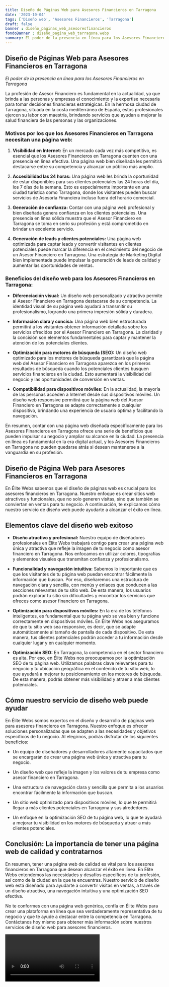 ```yaml
---
title: Diseño de Páginas Web para Asesores Financieros en Tarragona
date: '2023-10-04'
tags: ['Diseño web', 'Asesores Financieros', 'Tarragona']
draft: false
banner : diseño_paginas_web_asesoresfinancieros
fondoBanner : diseño_pagina_web_tarragona.webp
summary: El poder de la presencia en línea para los Asesores Financieros en Tarragona
---
```


## Diseño de Páginas Web para Asesores Financieros en Tarragona

*El poder de la presencia en línea para los Asesores Financieros en Tarragona*


La profesión de Asesor Financiero es fundamental en la actualidad, ya que brinda a las personas y empresas el conocimiento y la expertise necesaria para tomar decisiones financieras estratégicas. En la hermosa ciudad de Tarragona, situada en la costa mediterránea de España, estos profesionales ejercen su labor con maestría, brindando servicios que ayudan a mejorar la salud financiera de las personas y las organizaciones.

### Motivos por los que los Asesores Financieros en Tarragona necesitan una página web:

1. **Visibilidad en Internet:** En un mercado cada vez más competitivo, es esencial que los Asesores Financieros en Tarragona cuenten con una presencia en línea efectiva. Una página web bien diseñada les permitirá destacarse entre su competencia y alcanzar un público más amplio.

2. **Accesibilidad las 24 horas:** Una página web les brinda la oportunidad de estar disponibles para sus clientes potenciales las 24 horas del día, los 7 días de la semana. Esto es especialmente importante en una ciudad turística como Tarragona, donde los visitantes pueden buscar servicios de Asesoría Financiera incluso fuera del horario comercial.

3. **Generación de confianza:** Contar con una página web profesional y bien diseñada genera confianza en los clientes potenciales. Una presencia en línea sólida muestra que el Asesor Financiero en Tarragona se toma en serio su profesión y está comprometido en brindar un excelente servicio.

4. **Generación de leads y clientes potenciales:** Una página web optimizada para captar leads y convertir visitantes en clientes potenciales puede marcar la diferencia en el crecimiento del negocio de un Asesor Financiero en Tarragona. Una estrategia de Marketing Digital bien implementada puede impulsar la generación de leads de calidad y aumentar las oportunidades de ventas.

### Beneficios del diseño web para los Asesores Financieros en Tarragona:

- **Diferenciación visual:** Un diseño web personalizado y atractivo permite al Asesor Financiero en Tarragona destacarse de su competencia. La identidad visual de su página web ayudará a transmitir su profesionalismo, logrando una primera impresión sólida y duradera.

- **Información clara y concisa:** Una página web bien estructurada permitirá a los visitantes obtener información detallada sobre los servicios ofrecidos por el Asesor Financiero en Tarragona. La claridad y la concisión son elementos fundamentales para captar y mantener la atención de los potenciales clientes.

- **Optimización para motores de búsqueda (SEO):** Un diseño web optimizado para los motores de búsqueda garantizará que la página web del Asesor Financiero en Tarragona aparezca en los primeros resultados de búsqueda cuando los potenciales clientes busquen servicios financieros en la ciudad. Esto aumentará la visibilidad del negocio y las oportunidades de conversión en ventas.

- **Compatibilidad para dispositivos móviles:** En la actualidad, la mayoría de las personas acceden a Internet desde sus dispositivos móviles. Un diseño web responsive permitirá que la página web del Asesor Financiero en Tarragona se adapte correctamente a cualquier dispositivo, brindando una experiencia de usuario óptima y facilitando la navegación.

En resumen, contar con una página web diseñada específicamente para los Asesores Financieros en Tarragona ofrece una serie de beneficios que pueden impulsar su negocio y ampliar su alcance en la ciudad. La presencia en línea es fundamental en la era digital actual, y los Asesores Financieros en Tarragona no pueden quedarse atrás si desean mantenerse a la vanguardia en su profesión.

<GifSeo />

<Cta />

## Diseño de Página Web para Asesores Financieros en Tarragona

En Élite Webs sabemos que el diseño de páginas web es crucial para los asesores financieros en Tarragona. Nuestro enfoque es crear sitios web atractivos y funcionales, que no solo generen visitas, sino que también se conviertan en ventas para tu negocio. A continuación, te explicamos cómo nuestro servicio de diseño web puede ayudarte a alcanzar el éxito en línea.

## Elementos clave del diseño web exitoso

- **Diseño atractivo y profesional:** Nuestro equipo de diseñadores profesionales en Élite Webs trabajará contigo para crear una página web única y atractiva que refleje la imagen de tu negocio como asesor financiero en Tarragona. Nos enfocamos en utilizar colores, tipografías y elementos visuales que transmitan confianza y profesionalismo.

- **Funcionalidad y navegación intuitiva:** Sabemos lo importante que es que los visitantes de tu página web puedan encontrar fácilmente la información que buscan. Por eso, diseñaremos una estructura de navegación clara y sencilla, con menús y enlaces que conducen a las secciones relevantes de tu sitio web. De esta manera, los usuarios podrán explorar tu sitio sin dificultades y encontrar los servicios que ofreces como asesor financiero en Tarragona.

- **Optimización para dispositivos móviles:** En la era de los teléfonos inteligentes, es fundamental que tu página web se vea bien y funcione correctamente en dispositivos móviles. En Élite Webs nos aseguramos de que tu sitio web sea responsive, es decir, que se adapte automáticamente al tamaño de pantalla de cada dispositivo. De esta manera, tus clientes potenciales podrán acceder a tu información desde cualquier lugar y en cualquier momento.

- **Optimización SEO:** En Tarragona, la competencia en el sector financiero es alta. Por eso, en Élite Webs nos preocupamos por la optimización SEO de tu página web. Utilizamos palabras clave relevantes para tu negocio y tu ubicación geográfica en el contenido de tu sitio web, lo que ayudará a mejorar tu posicionamiento en los motores de búsqueda. De esta manera, podrás obtener más visibilidad y atraer a más clientes potenciales.

## Cómo nuestro servicio de diseño web puede ayudar

En Élite Webs somos expertos en el diseño y desarrollo de páginas web para asesores financieros en Tarragona. Nuestro enfoque es ofrecer soluciones personalizadas que se adapten a las necesidades y objetivos específicos de tu negocio. Al elegirnos, podrás disfrutar de los siguientes beneficios:

- Un equipo de diseñadores y desarrolladores altamente capacitados que se encargarán de crear una página web única y atractiva para tu negocio.

- Un diseño web que refleje la imagen y los valores de tu empresa como asesor financiero en Tarragona.

- Una estructura de navegación clara y sencilla que permita a los usuarios encontrar fácilmente la información que buscan.

- Un sitio web optimizado para dispositivos móviles, lo que te permitirá llegar a más clientes potenciales en Tarragona y sus alrededores.

- Un enfoque en la optimización SEO de tu página web, lo que te ayudará a mejorar tu visibilidad en los motores de búsqueda y atraer a más clientes potenciales.

## Conclusión: La importancia de tener una página web de calidad y contratarnos

En resumen, tener una página web de calidad es vital para los asesores financieros en Tarragona que desean alcanzar el éxito en línea. En Élite Webs entendemos las necesidades y desafíos específicos de tu profesión, así como de la ciudad en la que te encuentras. Nuestro servicio de diseño web está diseñado para ayudarte a convertir visitas en ventas, a través de un diseño atractivo, una navegación intuitiva y una optimización SEO efectiva.

No te conformes con una página web genérica, confía en Élite Webs para crear una plataforma en línea que sea verdaderamente representativa de tu negocio y que te ayude a destacar entre la competencia en Tarragona. Contáctanos hoy mismo para obtener más información sobre nuestros servicios de diseño web para asesores financieros.

<Video />

<CtaBot job='Asesores Financieros' city='Tarragona'/>

<Gmaps query='Tarragona+españa+maps' />